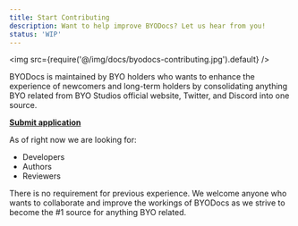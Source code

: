 ```yaml
---
title: Start Contributing
description: Want to help improve BYODocs? Let us hear from you!
status: 'WIP'
---
```


<img src={require('@/img/docs/byodocs-contributing.jpg').default} />

BYODocs is maintained by BYO holders who wants to enhance the experience of newcomers and long-term holders by consolidating anything BYO related from BYO Studios official website, Twitter, and Discord into one source.

**[Submit application](https://7xf04epxayz.typeform.com/to/qngV8KRS)**

As of right now we are looking for:

- Developers
- Authors
- Reviewers

There is no requirement for previous experience. We welcome anyone who wants to collaborate and improve the workings of BYODocs as we strive to become the #1 source for anything BYO related.